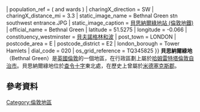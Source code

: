 {{NoteTA|G1=UK Places}}
{{Infobox UK place
| country                  = 英格蘭
| region                   = 倫敦
| population               = {{#expr:{{london ward populations|00BGFW|population}}+{{london ward populations|00BGFX|population}}}}
| population_ref           = ({{london ward populations|00BGFW|ward}} and {{london ward populations|00BGFX|ward}} wards {{london ward populations|year}}){{london ward populations|reference}}
| charingX_direction       = SW
| charingX_distance_mi     = 3.3
| static_image_name        = Bethnal Green stn southwest entrance.JPG
| static_image_caption     = [[貝思納爾綠地站_(倫敦地鐵)|貝思納爾綠地站 (倫敦地鐵)]]
| official_name            = Bethnal Green
| latitude                 = 51.5275
| longitude                = -0.066
| constituency_westminster = [[貝夫諾格林和波_(英國國會選區)|貝夫諾格林和波]]
| post_town                = LONDON
| postcode_area            = E
| postcode_district        = E2
| london_borough           = Tower Hamlets 
| dial_code                = 020
| os_grid_reference        = TQ345825
}}
'''貝思納爾綠地'''（Bethnal Green）是[[英國|英國]][[倫敦|倫敦]]的一個地區，在行政區劃上屬於[[哈姆雷特塔倫敦自治市|哈姆雷特塔倫敦自治市]]。貝思納爾綠地位於[[查令十字|查令十字]]東北{{convert|3.3|mi|km|1}}處，在歷史上曾屬於[[米德塞克斯郡|米德塞克斯郡]]。

==參考資料==
{{Reflist|2}}

{{倫敦地區}}

[[Category:倫敦地區|Category:倫敦地區]]